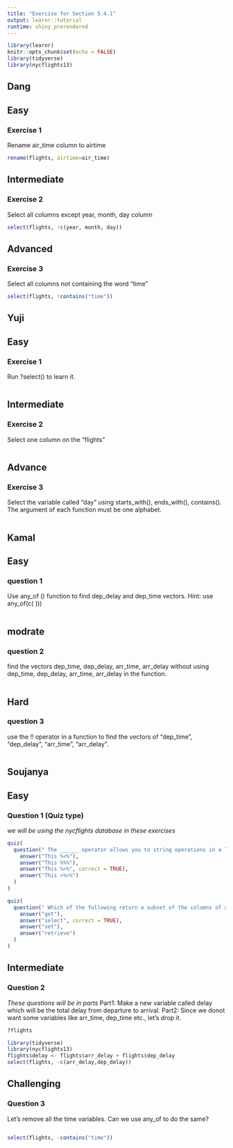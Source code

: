 ```yaml
---
title: "Exercise for Section 5.4.1"
output: learnr::tutorial
runtime: shiny_prerendered
---
```



```r
library(learnr)
knitr::opts_chunk$set(echo = FALSE)
library(tidyverse)
library(nycflights13)
```

## Dang
## Easy

### Exercise 1  

Rename air_time column to airtime 

```r
rename(flights, airtime=air_time)
```


##  Intermediate

### Exercise 2

Select all columns except year, month, day column  

```r
select(flights, !c(year, month, day))
```

## Advanced

### Exercise 3

Select all columns not containing the word "time"

```r
select(flights, !contains("time"))
```

## Yuji
## Easy
### Exercise 1

Run ?select() to learn it.
```r

```

## Intermediate
### Exercise 2

Select one column on the "flights"
```r

```


## Advance
### Exercise 3

Select the variable called "day" using starts_with(), ends_with(), contains().
The argument of each function must be one alphabet.

```r
```


## Kamal

## Easy

### question 1

Use any_of () function to find dep_delay and dep_time vectors. Hint: use any_of(c(    )))

```r

```

## modrate

### question 2

find the vectors dep_time, dep_delay, arr_time, arr_delay without using dep_time, dep_delay, arr_time, arr_delay in the function.

```r

```

## Hard

### question 3

use the !! operator in a function to find the vectors of "dep_time", "dep_delay", "arr_time", "arr_delay".

```r

```


## Soujanya
## Easy 

### Question 1 (Quiz type)

*we will be using the nycflights database in these exercises*

```r
quiz(
  question(" The ______ operator allows you to string operations in a left-to-right fashion.",
    answer("This %<%"),
    answer("This %%%"),
    answer("This %>%", correct = TRUE),
    answer("This >%>%")
  )
)
```

```r
quiz(
  question(" Which of the following return a subset of the columns of a data frame?",
    answer("get"),
    answer("select", correct = TRUE),
    answer("set"),
    answer("retrieve")
  )
)
```


## Intermediate

### Question 2

*These questions will be in parts *
Part1: Make a new variable called delay which will be the total delay from departure to arrival.
Part2: Since we donot want some variables like arr_time, dep_time etc., let's drop it.

```r
?flights

```

```r
library(tidyverse)
library(nycflights13)
flights$delay <- flights$arr_delay + flights$dep_delay
select(flights, -c(arr_delay,dep_delay))
```

## Challenging

### Question 3

Let's remove all the time variables. Can we use any_of to do the same?

```r

```

```r
select(flights, -contains("time"))
```



